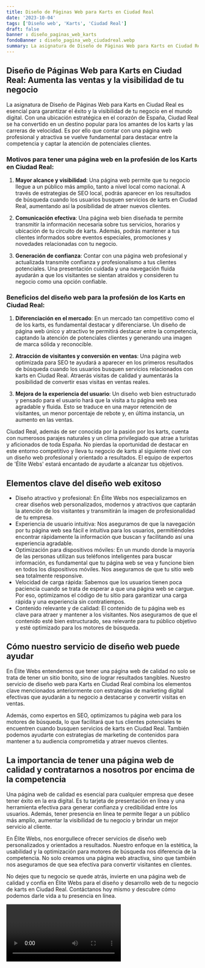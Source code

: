 ```yaml
---
title: Diseño de Páginas Web para Karts en Ciudad Real
date: '2023-10-04'
tags: ['Diseño web', 'Karts', 'Ciudad Real']
draft: false
banner : diseño_paginas_web_karts
fondoBanner : diseño_pagina_web_ciudadreal.webp
summary: La asignatura de Diseño de Páginas Web para Karts en Ciudad Real es esencial para garantizar el éxito y la visibilidad de tu negocio en el mundo digital. Con una ubicación estratégica en el corazón de España, Ciudad Real se ha convertido en un destino popular para los amantes de los karts y las carreras de velocidad.  Es por ello que contar con una página web profesional y atractiva se vuelve fundamental para destacar entre la competencia y captar la atención de potenciales clientes.
---
```


## Diseño de Páginas Web para Karts en Ciudad Real: Aumenta las ventas y la visibilidad de tu negocio

La asignatura de Diseño de Páginas Web para Karts en Ciudad Real es esencial para garantizar el éxito y la visibilidad de tu negocio en el mundo digital. Con una ubicación estratégica en el corazón de España, Ciudad Real se ha convertido en un destino popular para los amantes de los karts y las carreras de velocidad.  Es por ello que contar con una página web profesional y atractiva se vuelve fundamental para destacar entre la competencia y captar la atención de potenciales clientes.

### Motivos para tener una página web en la profesión de los Karts en Ciudad Real:

1. **Mayor alcance y visibilidad**: Una página web permite que tu negocio llegue a un público más amplio, tanto a nivel local como nacional. A través de estrategias de SEO local, podrás aparecer en los resultados de búsqueda cuando los usuarios busquen servicios de karts en Ciudad Real, aumentando así la posibilidad de atraer nuevos clientes.

2. **Comunicación efectiva**: Una página web bien diseñada te permite transmitir la información necesaria sobre tus servicios, horarios y ubicación de tu circuito de karts. Además, podrás mantener a tus clientes informados sobre eventos especiales, promociones y novedades relacionadas con tu negocio.

3. **Generación de confianza**: Contar con una página web profesional y actualizada transmite confianza y profesionalismo a tus clientes potenciales. Una presentación cuidada y una navegación fluida ayudarán a que los visitantes se sientan atraídos y consideren tu negocio como una opción confiable.

### Beneficios del diseño web para la profesión de los Karts en Ciudad Real:

1. **Diferenciación en el mercado**: En un mercado tan competitivo como el de los karts, es fundamental destacar y diferenciarse. Un diseño de página web único y atractivo te permitirá destacar entre la competencia, captando la atención de potenciales clientes y generando una imagen de marca sólida y reconocible.

2. **Atracción de visitantes y conversión en ventas**: Una página web optimizada para SEO te ayudará a aparecer en los primeros resultados de búsqueda cuando los usuarios busquen servicios relacionados con karts en Ciudad Real. Atraerás visitas de calidad y aumentarás la posibilidad de convertir esas visitas en ventas reales.

3. **Mejora de la experiencia del usuario**: Un diseño web bien estructurado y pensado para el usuario hará que la visita a tu página web sea agradable y fluida. Esto se traduce en una mayor retención de visitantes, un menor porcentaje de rebote y, en última instancia, un aumento en las ventas.

Ciudad Real, además de ser conocida por la pasión por los karts, cuenta con numerosos parajes naturales y un clima privilegiado que atrae a turistas y aficionados de toda España. No pierdas la oportunidad de destacar en este entorno competitivo y lleva tu negocio de karts al siguiente nivel con un diseño web profesional y orientado a resultados. El equipo de expertos de 'Élite Webs' estará encantado de ayudarte a alcanzar tus objetivos.

<GifSeo />

<Cta />

## Elementos clave del diseño web exitoso

- Diseño atractivo y profesional: En Élite Webs nos especializamos en crear diseños web personalizados, modernos y atractivos que captarán la atención de los visitantes y transmitirán la imagen de profesionalidad de tu empresa.
- Experiencia de usuario intuitiva: Nos aseguramos de que la navegación por tu página web sea fácil e intuitiva para los usuarios, permitiéndoles encontrar rápidamente la información que buscan y facilitando así una experiencia agradable.
- Optimización para dispositivos móviles: En un mundo donde la mayoría de las personas utilizan sus teléfonos inteligentes para buscar información, es fundamental que tu página web se vea y funcione bien en todos los dispositivos móviles. Nos aseguramos de que tu sitio web sea totalmente responsive.
- Velocidad de carga rápida: Sabemos que los usuarios tienen poca paciencia cuando se trata de esperar a que una página web se cargue. Por eso, optimizamos el código de tu sitio para garantizar una carga rápida y una experiencia sin contratiempos.
- Contenido relevante y de calidad: El contenido de tu página web es clave para atraer y mantener a los visitantes. Nos aseguramos de que el contenido esté bien estructurado, sea relevante para tu público objetivo y esté optimizado para los motores de búsqueda.

## Cómo nuestro servicio de diseño web puede ayudar

En Élite Webs entendemos que tener una página web de calidad no solo se trata de tener un sitio bonito, sino de lograr resultados tangibles. Nuestro servicio de diseño web para Karts en Ciudad Real combina los elementos clave mencionados anteriormente con estrategias de marketing digital efectivas que ayudarán a tu negocio a destacarse y convertir visitas en ventas. 

Además, como expertos en SEO, optimizamos tu página web para los motores de búsqueda, lo que facilitará que tus clientes potenciales te encuentren cuando busquen servicios de karts en Ciudad Real. También podemos ayudarte con estrategias de marketing de contenidos para mantener a tu audiencia comprometida y atraer nuevos clientes.

## La importancia de tener una página web de calidad y contratarnos a nosotros por encima de la competencia

Una página web de calidad es esencial para cualquier empresa que desee tener éxito en la era digital. Es tu tarjeta de presentación en línea y una herramienta efectiva para generar confianza y credibilidad entre los usuarios. Además, tener presencia en línea te permite llegar a un público más amplio, aumentar la visibilidad de tu negocio y brindar un mejor servicio al cliente.

En Élite Webs, nos enorgullece ofrecer servicios de diseño web personalizados y orientados a resultados. Nuestro enfoque en la estética, la usabilidad y la optimización para motores de búsqueda nos diferencia de la competencia. No solo creamos una página web atractiva, sino que también nos aseguramos de que sea efectiva para convertir visitantes en clientes.

No dejes que tu negocio se quede atrás, invierte en una página web de calidad y confía en Élite Webs para el diseño y desarrollo web de tu negocio de karts en Ciudad Real. Contáctanos hoy mismo y descubre cómo podemos darle vida a tu presencia en línea.

<Video />

<CtaBot job='Karts' city='Ciudad Real'/>

<Gmaps query='Ciudad Real+españa+maps' />